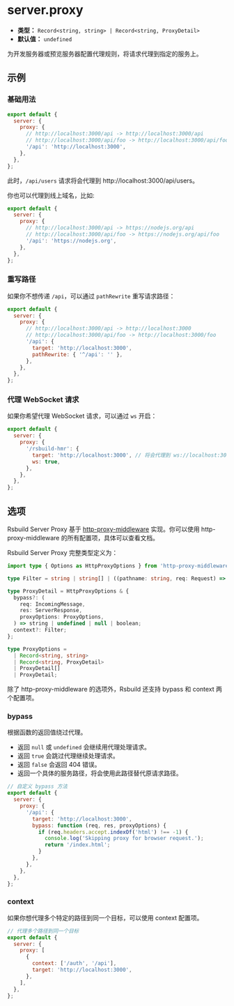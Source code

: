 # server.proxy

- **类型：** `Record<string, string> | Record<string, ProxyDetail>`
- **默认值：** `undefined`

为开发服务器或预览服务器配置代理规则，将请求代理到指定的服务上。

## 示例

### 基础用法

```js
export default {
  server: {
    proxy: {
      // http://localhost:3000/api -> http://localhost:3000/api
      // http://localhost:3000/api/foo -> http://localhost:3000/api/foo
      '/api': 'http://localhost:3000',
    },
  },
};
```

此时，`/api/users` 请求将会代理到 http://localhost:3000/api/users。

你也可以代理到线上域名，比如:

```js
export default {
  server: {
    proxy: {
      // http://localhost:3000/api -> https://nodejs.org/api
      // http://localhost:3000/api/foo -> https://nodejs.org/api/foo
      '/api': 'https://nodejs.org',
    },
  },
};
```

### 重写路径

如果你不想传递 `/api`，可以通过 `pathRewrite` 重写请求路径：

```js
export default {
  server: {
    proxy: {
      // http://localhost:3000/api -> http://localhost:3000
      // http://localhost:3000/api/foo -> http://localhost:3000/foo
      '/api': {
        target: 'http://localhost:3000',
        pathRewrite: { '^/api': '' },
      },
    },
  },
};
```

### 代理 WebSocket 请求

如果你希望代理 WebSocket 请求，可以通过 `ws` 开启：

```js
export default {
  server: {
    proxy: {
      '/rsbuild-hmr': {
        target: 'http://localhost:3000', // 将会代理到 ws://localhost:3000/rsbuild-hmr
        ws: true,
      },
    },
  },
};
```

## 选项

Rsbuild Server Proxy 基于 [http-proxy-middleware](https://github.com/chimurai/http-proxy-middleware/tree/2.x) 实现。你可以使用 http-proxy-middleware 的所有配置项，具体可以查看文档。

Rsbuild Server Proxy 完整类型定义为：

```ts
import type { Options as HttpProxyOptions } from 'http-proxy-middleware';

type Filter = string | string[] | ((pathname: string, req: Request) => boolean);

type ProxyDetail = HttpProxyOptions & {
  bypass?: (
    req: IncomingMessage,
    res: ServerResponse,
    proxyOptions: ProxyOptions,
  ) => string | undefined | null | boolean;
  context?: Filter;
};

type ProxyOptions =
  | Record<string, string>
  | Record<string, ProxyDetail>
  | ProxyDetail[]
  | ProxyDetail;
```

除了 http-proxy-middleware 的选项外，Rsbuild 还支持 bypass 和 context 两个配置项。

### bypass

根据函数的返回值绕过代理。

- 返回 `null` 或 `undefined` 会继续用代理处理请求。
- 返回 `true` 会跳过代理继续处理请求。
- 返回 `false` 会返回 404 错误。
- 返回一个具体的服务路径，将会使用此路径替代原请求路径。

```js
// 自定义 bypass 方法
export default {
  server: {
    proxy: {
      '/api': {
        target: 'http://localhost:3000',
        bypass: function (req, res, proxyOptions) {
          if (req.headers.accept.indexOf('html') !== -1) {
            console.log('Skipping proxy for browser request.');
            return '/index.html';
          }
        },
      },
    },
  },
};
```

### context

如果你想代理多个特定的路径到同一个目标，可以使用 context 配置项。

```js
// 代理多个路径到同一个目标
export default {
  server: {
    proxy: [
      {
        context: ['/auth', '/api'],
        target: 'http://localhost:3000',
      },
    ],
  },
};
```
